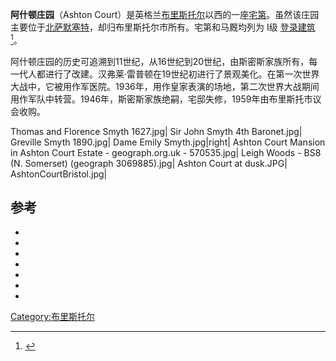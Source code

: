 {{Infobox Historic building
|image=[[File:Ashton_Court_Estate.jpg|240px]]
|caption=
|name=阿什顿庄园
|location_town=[[布里斯托尔|布里斯托尔]]
|location_country=英格兰
|coordinates = {{coord|51.4479|-2.6446|display=inline,title}}
|map_type=Somerset
|map_caption = <br />[[File:Map_ashton_court.png|240px]]<br />位置
|architect=
| architectural_style = 混合
|client=斯密斯家族
|construction_start_date=1633
}}
'''阿什顿庄园'''（Ashton Court）是英格兰[[布里斯托尔|布里斯托尔]]以西的一座[[宅第|宅第]]。虽然该庄园主要位于[[北萨默塞特|北萨默塞特]]，却归布里斯托尔市所有。宅第和马厩均列为 I级 [[登录建筑|登录建筑]]<ref>{{NHLE |num=1129841 |grade=I |desc=Ashton Court Mansion and Stables|accessdate=8 July 2020}}</ref>。

阿什顿庄园的历史可追溯到11世纪，从16世纪到20世纪，由斯密斯家族所有，每一代人都进行了改建。汉弗莱·雷普顿在19世纪初进行了景观美化。在第一次世界大战中，它被用作军医院。1936年，用作皇家表演的场地，第二次世界大战期间用作军队中转营。1946年，斯密斯家族绝嗣，宅邸失修，1959年由布里斯托市议会收购。

<gallery>
Thomas and Florence Smyth 1627.jpg|
Sir John Smyth 4th Baronet.jpg|
Greville Smyth 1890.jpg|
Dame Emily Smyth.jpg|right|
Ashton Court Mansion in Ashton Court Estate - geograph.org.uk - 570535.jpg|
Leigh Woods - BS8 (N. Somerset) (geograph 3069885).jpg|
Ashton Court at dusk.JPG|
AshtonCourtBristol.jpg|
</gallery>

==参考==
{{Reflist |colwidth=30em}}
* {{cite book|last=Bond|first=James|title=Somerset Parks and Gardens|year=1998|publisher=Somerset Books|isbn=0-86183-465-8|ref=harv}}
* {{cite book |last=Burrough |first=T.H.B. |title=Bristol |url=https://archive.org/details/bristol0000burr |year=1970 |publisher=Studio Vista |location=London |isbn=0-289-79804-3|ref=harv }}
* {{cite book|last=Collinson|first=John|title=The History and Antiquities of the County of Somerset|year=1791|publisher=Cruttevell|url=https://books.google.com/books?id=OdpSAAAAcAAJ&q=%22Bishop+of+Coutances%22+ashton&pg=PA289|ref=harv}}
* {{cite book|last=Evans|first=John|title=The new guide, or, Picture of Bristol, with the beauties of Clifton: a descriptive arrangement of excursions in their vicinities|year=1828|publisher=Bristol|url=http://babel.hathitrust.org/cgi/pt?id=uc2.ark:/13960/t69310v77;view=1up;seq=118|ref=harv}}
* {{cite book|last=Gorges|first=Raymond|title=The story of a family through eleven centuries, illustrated by portraits and pedigrees, being a history of the family of Gorges|year=1944|publisher=Boston, Priv|url=http://babel.hathitrust.org/cgi/pt?id=mdp.39015082619563;view=1up;seq=185|ref=harv}}
* {{cite book|last1=Green|first1= Ian P.|last2=Myles|first2= Sarah |year=2000|title=The Flora of the Bristol Region|publisher=Pisces Publications|isbn=1-874357-18-8|ref=harv}}
* {{cite book |title=The buildings of England: North Somerset and Bristol |first=Nikolaus |last=Pevsner |author-link=Nikolaus Pevsner |year=1973 |publisher=Penguin |isbn=978-0-14-071013-7 |ref=harv}}
{{布里斯托尔}}
[[Category:布里斯托尔|Category:布里斯托尔]]